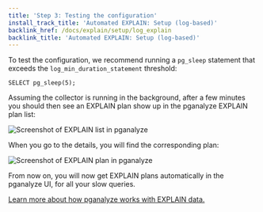 ```yaml
---
title: 'Step 3: Testing the configuration'
install_track_title: 'Automated EXPLAIN: Setup (log-based)'
backlink_href: /docs/explain/setup/log_explain
backlink_title: 'Automated EXPLAIN: Setup (log-based)'
---
```



To test the configuration, we recommend running a `pg_sleep` statement that exceeds the `log_min_duration_statement` threshold:

```
SELECT pg_sleep(5);
```

Assuming the collector is running in the background, after a few minutes you should then see an EXPLAIN plan show up in the pganalyze EXPLAIN plan list:

<img src={imgLogExplainOverview} alt="Screenshot of EXPLAIN list in pganalyze" />

When you go to the details, you will find the corresponding plan:

<img src={imgLogExplainDetails} alt="Screenshot of EXPLAIN plan in pganalyze" />

From now on, you will now get EXPLAIN plans automatically in the pganalyze UI, for all your slow queries.

[Learn more about how pganalyze works with EXPLAIN data.](https://pganalyze.com/docs/explain)
